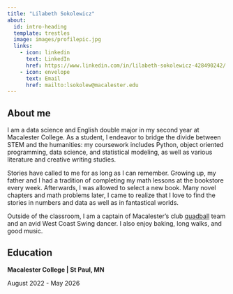 ```yaml
---
title: "Lilabeth Sokolewicz"
about:
  id: intro-heading
  template: trestles
  image: images/profilepic.jpg
  links:
    - icon: linkedin
      text: LinkedIn
      href: https://www.linkedin.com/in/lilabeth-sokolewicz-428490242/
    - icon: envelope
      text: Email
      href: mailto:lsokolew@macalester.edu
---
```


## About me

I am a data science and English double major in my second year at Macalester College. As a student, I endeavor to bridge the divide between STEM and the humanities: my coursework includes Python, object oriented programming, data science, and statistical modeling, as well as various literature and creative writing studies.

Stories have called to me for as long as I can remember. Growing up, my father and I had a tradition of completing my math lessons at the bookstore every week. Afterwards, I was allowed to select a new book. Many novel chapters and math problems later, I came to realize that I love to find the stories in numbers and data as well as in fantastical worlds.

Outside of the classroom, I am a captain of Macalester's club [quadball](https://www.mlquadball.com/what-is-quadball) team and an avid West Coast Swing dancer. I also enjoy baking, long walks, and good music.

## Education

**Macalester College \| St Paul, MN** <br>

August 2022 - May 2026
